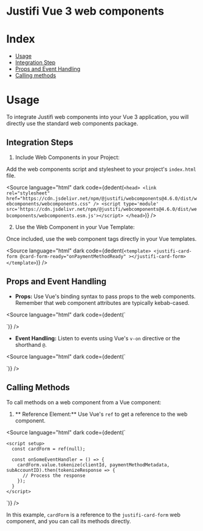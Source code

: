 
<Meta title="Vue 3" />

# Justifi Vue 3 web components

# Index

- [Usage](#usage)
- [Integration Step]()
- [Props and Event Handling](#usage-details)
- [Calling methods](#calling-methods)

# Usage

To integrate Justifi web components into your Vue 3 application, you will directly use the standard web components package.

## Integration Steps

1. Include Web Components in your Project:

Add the web components script and stylesheet to your project's `index.html` file.

<Source
  language="html"
  dark
  code={dedent(`
    <head>
      <link rel="stylesheet"
        href="https://cdn.jsdelivr.net/npm/@justifi/webcomponents@4.6.0/dist/webcomponents/webcomponents.css" />
      <script type='module'
        src='https://cdn.jsdelivr.net/npm/@justifi/webcomponents@4.6.0/dist/webcomponents/webcomponents.esm.js'></script>
    </head>
  `)}
/>

2. Use the Web Component in your Vue Template:

Once included, use the web component tags directly in your Vue templates.

<Source
  language="html"
  dark
  code={dedent(`
    <template>
      <justifi-card-form
        @card-form-ready="onPaymentMethodReady"
      ></justifi-card-form>
    </template>
`)}
/>

## Props and Event Handling

- **Props:** Use Vue's binding syntax to pass props to the web components. Remember that web component attributes are typically kebab-cased.

<Source
  language="html"
  dark
  code={dedent(`
    <template>
      <justifi-card-form :client-id="clientId"></justifi-card-form>
    </template>

`)}
/>

- **Event Handling:** Listen to events using Vue's `v-on` directive or the shorthand `@`.

<Source
  language="html"
  dark
  code={dedent(`
    <template>
      <justifi-card-form
        @card-form-ready="onCardFormReady"
      ></justifi-card-form>
    </template>

`)}
/>

## Calling Methods

To call methods on a web component from a Vue component:

1. ** Reference Element:** Use Vue's `ref` to get a reference to the web component.

<Source
  language="html"
  dark
  code={dedent(`
    <template>
      <justifi-card-form ref="cardForm"></justifi-card-form>
    </template>

    <script setup>
      const cardForm = ref(null);

      const onSomeEventHandler = () => {
        cardForm.value.tokenize(clientId, paymentMethodMetadata, subAccountID).then(tokenizeResponse => {
          // Process the response
        });
      }
    </script>

`)}
/>

In this example, `cardForm` is a reference to the `justifi-card-form` web component, and you can call its methods directly.
